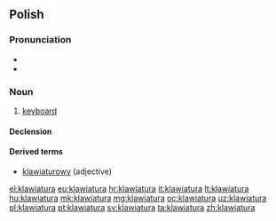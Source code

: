 ==Polish==

===Pronunciation===
* {{IPA|[klavjaˈtura]|lang=pl}}
* {{audio|Pl-klawiatura.ogg|Audio}}

===Noun===
{{pl-noun|f}}

# [[keyboard]]

====Declension====
{{pl-decl-noun
|klawiatura|klawiatury
|klawiatury|klawiatur
|klawiaturze|klawiaturom
|klawiaturę|klawiatury
|klawiaturą|klawiaturami
|klawiaturze|klawiaturach
|klawiaturo|klawiatury
}}

====Derived terms====
* [[klawiaturowy]] (adjective)

[[el:klawiatura]]
[[eu:klawiatura]]
[[hr:klawiatura]]
[[it:klawiatura]]
[[lt:klawiatura]]
[[hu:klawiatura]]
[[mk:klawiatura]]
[[mg:klawiatura]]
[[oc:klawiatura]]
[[uz:klawiatura]]
[[pl:klawiatura]]
[[pt:klawiatura]]
[[sv:klawiatura]]
[[ta:klawiatura]]
[[zh:klawiatura]]